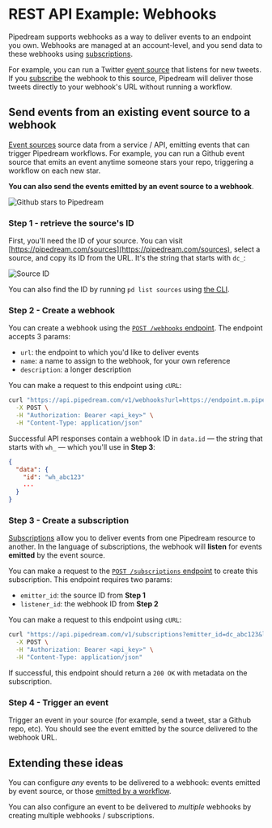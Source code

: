 # REST API Example: Webhooks

Pipedream supports webhooks as a way to deliver events to an endpoint you own. Webhooks are managed at an account-level, and you send data to these webhooks using [subscriptions](/workflows/rest-api/#subscriptions).

For example, you can run a Twitter [event source](/sources/) that listens for new tweets. If you [subscribe](/workflows/rest-api/#subscriptions) the webhook to this source, Pipedream will deliver those tweets directly to your webhook's URL without running a workflow.

## Send events from an existing event source to a webhook

[Event sources](/sources/) source data from a service / API, emitting events that can trigger Pipedream workflows. For example, you can run a Github event source that emits an event anytime someone stars your repo, triggering a workflow on each new star.

**You can also send the events emitted by an event source to a webhook**.

![Github stars to Pipedream](/images/rest-api/webhook-proxy.png)

### Step 1 - retrieve the source's ID

First, you'll need the ID of your source. You can visit [https://pipedream.com/sources](https://pipedream.com/sources), select a source, and copy its ID from the URL. It's the string that starts with `dc_`:

![Source ID](/images/rest-api/source-id.png)

You can also find the ID by running `pd list sources` using [the CLI](/workflows/cli/reference/#pd-list).

### Step 2 - Create a webhook

You can create a webhook using the [`POST /webhooks` endpoint](/workflows/rest-api/#create-a-webhook). The endpoint accepts 3 params:

- `url`: the endpoint to which you'd like to deliver events
- `name`: a name to assign to the webhook, for your own reference
- `description`: a longer description

You can make a request to this endpoint using `cURL`:

```bash
curl "https://api.pipedream.com/v1/webhooks?url=https://endpoint.m.pipedream.net&name=name&description=description" \
  -X POST \
  -H "Authorization: Bearer <api_key>" \
  -H "Content-Type: application/json"
```

Successful API responses contain a webhook ID in `data.id` — the string that starts with `wh_` — which you'll use in **Step 3**:

```json
{
  "data": {
    "id": "wh_abc123"
    ...
  }
}
```

### Step 3 - Create a subscription

[Subscriptions](/workflows/rest-api/#subscriptions) allow you to deliver events from one Pipedream resource to another. In the language of subscriptions, the webhook will **listen** for events **emitted** by the event source.

You can make a request to the [`POST /subscriptions` endpoint](/workflows/rest-api/#listen-for-events-from-another-source-or-workflow) to create this subscription. This endpoint requires two params:

- `emitter_id`: the source ID from **Step 1**
- `listener_id`: the webhook ID from **Step 2**

You can make a request to this endpoint using `cURL`:

```bash
curl "https://api.pipedream.com/v1/subscriptions?emitter_id=dc_abc123&listener_id=wh_abc123" \
  -X POST \
  -H "Authorization: Bearer <api_key>" \
  -H "Content-Type: application/json"
```

If successful, this endpoint should return a `200 OK` with metadata on the subscription.

### Step 4 - Trigger an event

Trigger an event in your source (for example, send a tweet, star a Github repo, etc). You should see the event emitted by the source delivered to the webhook URL.

## Extending these ideas

You can configure _any_ events to be delivered to a webhook: events emitted by event source, or those [emitted by a workflow](/workflows/data-management/destinations/emit/).

You can also configure an event to be delivered to _multiple_ webhooks by creating multiple webhooks / subscriptions.
